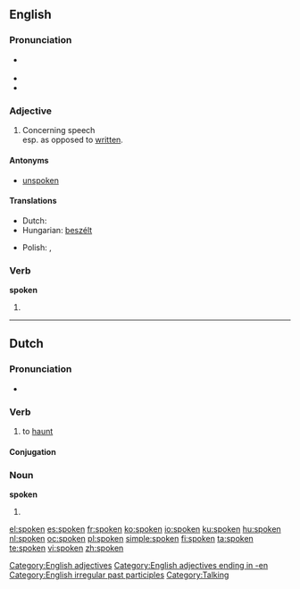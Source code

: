 {{wikipedia|dab=spoken}}
==English==

{{rank|religion|dress|degree|917|spoken|stop|moral|mighty}}

===Pronunciation===
* {{a|US}} {{IPA|/ˈspɔʊkən/}}
* {{audio|en-us-spoken.ogg|Audio (US)}}
* {{rhymes|əʊkən}}

===Adjective===
{{en-adj}}

# Concerning speech<br>esp. as opposed to [[written]].

====Antonyms====
* [[unspoken]]

====Translations====
{{trans-top|concernint speech}}
* Dutch: {{t+|nl|gesproken}}
* Hungarian: [[beszélt]]
{{trans-mid}}
* Polish: {{t|pl|mówiony}}, {{t+|pl|ustny}}
{{trans-bottom}}

===Verb===
'''spoken'''

# {{past participle of|[[speak]]}}

[[Category:English adjectives]]
[[Category:English adjectives ending in -en]]
[[Category:English irregular past participles]]
[[Category:Talking]]

----

==Dutch==

===Pronunciation===
* {{IPA|/ˈspokən/|lang=nl}}

===Verb===
{{nl-verb|wk-t}}

# to [[haunt]]

====Conjugation====
{{nl-conj-wk|spook|spoke|dt=t}}

===Noun===
'''spoken'''

# {{plural of|spook|lang=nl}}

[[el:spoken]]
[[es:spoken]]
[[fr:spoken]]
[[ko:spoken]]
[[io:spoken]]
[[ku:spoken]]
[[hu:spoken]]
[[nl:spoken]]
[[oc:spoken]]
[[pl:spoken]]
[[simple:spoken]]
[[fi:spoken]]
[[ta:spoken]]
[[te:spoken]]
[[vi:spoken]]
[[zh:spoken]]